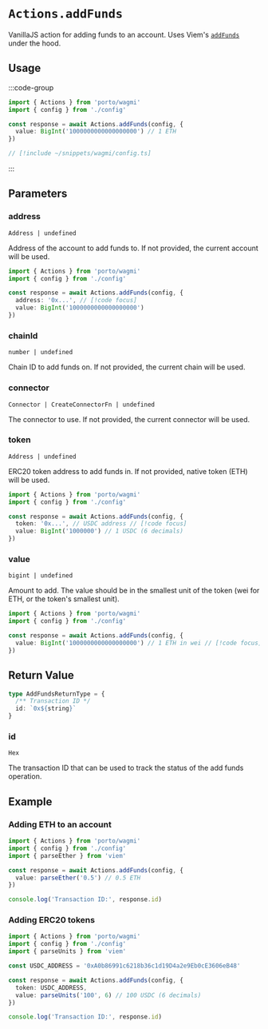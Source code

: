 # `Actions.addFunds`

VanillaJS action for adding funds to an account. Uses Viem's [`addFunds`](/sdk/viem/WalletActions/addFunds) under the hood.

## Usage

:::code-group

```ts twoslash [example.ts]
import { Actions } from 'porto/wagmi'
import { config } from './config'

const response = await Actions.addFunds(config, {
  value: BigInt('1000000000000000000') // 1 ETH
})
```

```ts twoslash [config.ts] filename="config.ts"
// [!include ~/snippets/wagmi/config.ts]
```

:::

## Parameters

### address

`Address | undefined`

Address of the account to add funds to. If not provided, the current account will be used.

```ts twoslash
import { Actions } from 'porto/wagmi'
import { config } from './config'

const response = await Actions.addFunds(config, {
  address: '0x...', // [!code focus]
  value: BigInt('1000000000000000000')
})
```

### chainId

`number | undefined`

Chain ID to add funds on. If not provided, the current chain will be used.

### connector

`Connector | CreateConnectorFn | undefined`

The connector to use. If not provided, the current connector will be used.

### token

`Address | undefined`

ERC20 token address to add funds in. If not provided, native token (ETH) will be used.

```ts twoslash
import { Actions } from 'porto/wagmi'
import { config } from './config'

const response = await Actions.addFunds(config, {
  token: '0x...', // USDC address // [!code focus]
  value: BigInt('1000000') // 1 USDC (6 decimals)
})
```

### value

`bigint | undefined`

Amount to add. The value should be in the smallest unit of the token (wei for ETH, or the token's smallest unit).

```ts twoslash
import { Actions } from 'porto/wagmi'
import { config } from './config'

const response = await Actions.addFunds(config, {
  value: BigInt('1000000000000000000') // 1 ETH in wei // [!code focus]
})
```

## Return Value

```ts
type AddFundsReturnType = {
  /** Transaction ID */
  id: `0x${string}`
}
```

### id

`Hex`

The transaction ID that can be used to track the status of the add funds operation.

## Example

### Adding ETH to an account

```ts twoslash
import { Actions } from 'porto/wagmi'
import { config } from './config'
import { parseEther } from 'viem'

const response = await Actions.addFunds(config, {
  value: parseEther('0.5') // 0.5 ETH
})

console.log('Transaction ID:', response.id)
```

### Adding ERC20 tokens

```ts twoslash
import { Actions } from 'porto/wagmi'
import { config } from './config'
import { parseUnits } from 'viem'

const USDC_ADDRESS = '0xA0b86991c6218b36c1d19D4a2e9Eb0cE3606eB48'

const response = await Actions.addFunds(config, {
  token: USDC_ADDRESS,
  value: parseUnits('100', 6) // 100 USDC (6 decimals)
})

console.log('Transaction ID:', response.id)
```
